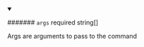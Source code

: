 
<details className="config-field" data-expandable="false" open>
<summary>

####### `args` <span class="config-field-required" data-required="false">required</span> <span class="config-field-type">string[]</span> <span class="config-field-default"></span>

Args are arguments to pass to the command

</summary>



</details>
